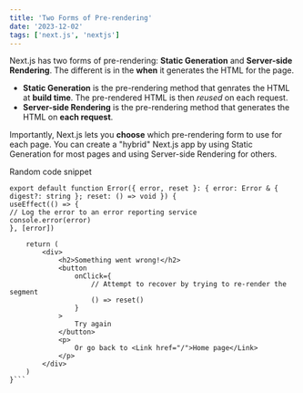 ```yaml
---
title: 'Two Forms of Pre-rendering'
date: '2023-12-02'
tags: ['next.js', 'nextjs']
---
```


Next.js has two forms of pre-rendering: **Static Generation** and **Server-side Rendering**. The different is in the **when** it generates the HTML for the page.

-   **Static Generation** is the pre-rendering method that genrates the HTML at **build time**. The pre-rendered HTML is then _reused_ on each request.
-   **Server-side Rendering** is the pre-rendering method that generates the HTML on **each request**.

Importantly, Next.js lets you **choose** which pre-rendering form to use for each page. You can create a "hybrid" Next.js app by using Static Generation for most pages and using Server-side Rendering for others.

Random code snippet

````
export default function Error({ error, reset }: { error: Error & { digest?: string }; reset: () => void }) {
useEffect(() => {
// Log the error to an error reporting service
console.error(error)
}, [error])

    return (
    	<div>
    		<h2>Something went wrong!</h2>
    		<button
    			onClick={
    				// Attempt to recover by trying to re-render the segment
    				() => reset()
    			}
    		>
    			Try again
    		</button>
    		<p>
    			Or go back to <Link href="/">Home page</Link>
    		</p>
    	</div>
    )
}```

````
